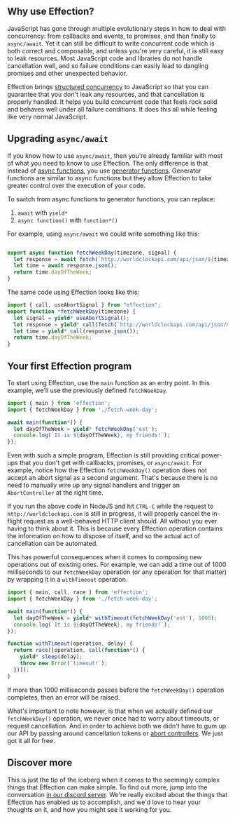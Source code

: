 ## Why use Effection?

JavaScript has gone through multiple evolutionary steps in how to deal
with concurrency: from callbacks and events, to promises, and then
finally to `async/await`. Yet it can still be difficult to write
concurrent code which is both correct and composable, and unless
you're very careful, it is still easy to leak resources. Most
JavaScript code and libraries do not handle cancellation well, and so
failure conditions can easily lead to dangling promises and other
unexpected behavior.

Effection brings [structured concurrency][structured concurrency] to
JavaScript so that you can guarantee that you don't leak any
resources, and that cancellation is properly handled. It helps you
build concurrent code that feels rock solid and behaves well under all
failure conditions. It does this all while feeling like very normal
JavaScript.

## Upgrading `async/await`

If you know how to use `async/await`, then you're already familiar with most of
what you need to know to use Effection. The only difference is that instead
of [async functions][], you use [generator functions][]. Generator functions are
similar to async functions but they allow Effection to take greater control over
the execution of your code.

To switch from async functions to generator functions, you can replace:

1. `await` with `yield*`
1. `async function()` with `function*()`


For example, using `async/await` we could write something like this:

``` javascript {1,3-4} showLineNumbers

export async function fetchWeekDay(timezone, signal) {
  let response = await fetch(`http://worldclockapi.com/api/json/${timezone}/now`, { signal });
  let time = await response.json();
  return time.dayOfTheWeek;
}
```

The same code using Effection looks like this:

``` javascript
import { call, useAbortSignal } from "effection";
export function *fetchWeekDay(timezone) {
  let signal = yield* useAbortSignal();
  let response = yield* call(fetch(`http://worldclockapi.com/api/json/${timezone}/now`, { signal }));
  let time = yield* call(response.json());
  return time.dayOfTheWeek;
}
```

## Your first Effection program

To start using Effection, use the `main` function as an entry
point. In this example, we'll use the previously defined
`fetchWeekDay`.

``` javascript
import { main } from 'effection';
import { fetchWeekDay } from './fetch-week-day';

await main(function*() {
  let dayOfTheWeek = yield* fetchWeekDay('est');
  console.log(`It is ${dayOfTheWeek}, my friends!`);
});
```

Even with such a simple program, Effection is still providing critical
power-ups that you don't get with callbacks,
promises, or `async/await`. For example, notice how the Effection
`fetchWeekDay()` operation does not accept an abort signal as a second argument.
That's because there is no need to manually wire up any signal handlers and
trigger an `AbortController` at the right time.

If you run the above code in NodeJS and hit `CTRL-C` while the request
to `http://worldclockapi.com` is still in progress, it will properly
cancel the in-flight request as a well-behaved HTTP client should. All
without you ever having to think about it. This is because every
Effection operation contains the information on how to dispose of
itself, and so the actual act of cancellation can be automated.

This has powerful consequences when it comes to composing new
operations out of existing ones. For example, we can add a time out of
1000 milliseconds to our `fetchWeekDay` operation (or any operation
for that matter) by wrapping it in a `withTimeout` operation.

``` javascript
import { main, call, race } from 'effection';
import { fetchWeekDay } from './fetch-week-day';

await main(function*() {
  let dayOfTheWeek = yield* withTimeout(fetchWeekDay('est'), 1000);
  console.log(`It is ${dayOfTheWeek}, my friends!`);
});

function withTimeout(operation, delay) {
  return race([operation, call(function*() {
    yield* sleep(delay);
    throw new Error(`timeout!`);
  })]);
}
```

If more than 1000 milliseconds passes before the `fetchWeekDay()`
operation completes, then an error will be raised.

What's important to note however, is that when we actually defined our
`fetchWeekDay()` operation, we never once had to worry about timeouts,
or request cancellation. And in order to achieve both we didn't have
to gum up our API by passing around cancellation tokens or [abort
controllers][abort controller]. We just got it all for free.

## Discover more

This is just the tip of the iceberg when it comes to the seemingly complex
things that Effection can make simple. To find out more, jump
into the conversation [in our discord server][discord]. We're really
excited about the things that Effection has enabled us to accomplish,
and we'd love to hear your thoughts on it, and how you might see
it working for you.

[structured concurrency]: https://vorpus.org/blog/notes-on-structured-concurrency-or-go-statement-considered-harmful/
[generator functions]: https://developer.mozilla.org/en-US/docs/Web/JavaScript/Reference/Statements/function*
[generators]: https://developer.mozilla.org/en-US/docs/Web/JavaScript/Reference/Global_Objects/Generator
[async functions]: https://developer.mozilla.org/en-US/docs/Web/JavaScript/Reference/Statements/async_function
[abort controller]: https://developer.mozilla.org/en-US/docs/Web/API/AbortController
[discord]: https://discord.gg/Ug5nWH8
